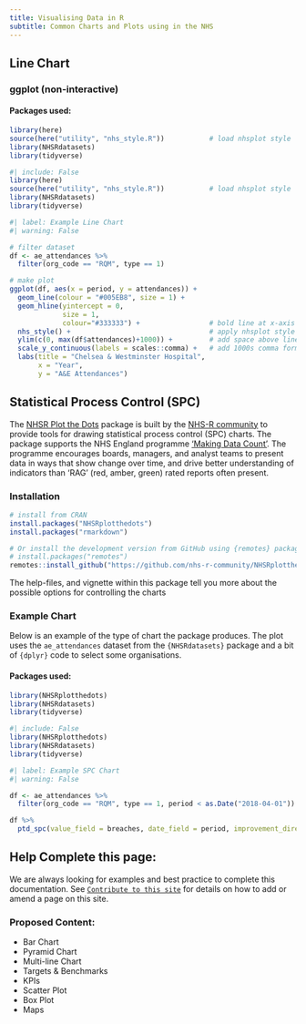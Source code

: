```yaml
---
title: Visualising Data in R
subtitle: Common Charts and Plots using in the NHS
---
```




## Line Chart

### ggplot (non-interactive)

#### Packages used:
```r
library(here)
source(here("utility", "nhs_style.R"))           # load nhsplot style
library(NHSRdatasets)
library(tidyverse)
```

```r
#| include: False
library(here)
source(here("utility", "nhs_style.R"))           # load nhsplot style
library(NHSRdatasets)
library(tidyverse)
```

```r
#| label: Example Line Chart
#| warning: False

# filter dataset
df <- ae_attendances %>% 
  filter(org_code == "RQM", type == 1)

# make plot
ggplot(df, aes(x = period, y = attendances)) +
  geom_line(colour = "#005EB8", size = 1) +
  geom_hline(yintercept = 0,
             size = 1,
             colour="#333333") +                 # bold line at x-axis
  nhs_style() +                                  # apply nhsplot style
  ylim(c(0, max(df$attendances)+1000)) +         # add space above line
  scale_y_continuous(labels = scales::comma) +   # add 1000s comma format
  labs(title = "Chelsea & Westminster Hospital",
       x = "Year",
       y = "A&E Attendances")
```

## Statistical Process Control (SPC)

The [NHSR Plot the Dots](https://github.com/nhs-r-community/NHSRplotthedots) package is built by the [NHS-R community](https://nhsrcommunity.com) to provide tools for drawing statistical process control (SPC) charts. The package supports the NHS England programme ['Making Data Count'](https://www.england.nhs.uk/publication/making-data-count/). The programme encourages boards, managers, and analyst teams to present data in ways that show change over time, and drive better understanding of indicators than 'RAG' (red, amber, green) rated reports often present.

### Installation

```r
# install from CRAN
install.packages("NHSRplotthedots")
install.packages("rmarkdown")

# Or install the development version from GitHub using {remotes} package:
# install.packages("remotes")
remotes::install_github("https://github.com/nhs-r-community/NHSRplotthedots", build_vignettes = TRUE)
```

The help-files, and vignette within this package tell you more about the possible options for controlling the charts

### Example Chart

Below is an example of the type of chart the package produces. The plot uses the `ae_attendances` dataset from the `{NHSRdatasets}` package and a bit of `{dplyr}` code to select some organisations.

#### Packages used:
```r
library(NHSRplotthedots)
library(NHSRdatasets)
library(tidyverse)
```

```r
#| include: False
library(NHSRplotthedots)
library(NHSRdatasets)
library(tidyverse)
```

```r
#| label: Example SPC Chart
#| warning: False

df <- ae_attendances %>% 
  filter(org_code == "RQM", type == 1, period < as.Date("2018-04-01"))

df %>%
  ptd_spc(value_field = breaches, date_field = period, improvement_direction = "decrease")
```

## Help Complete this page:
We are always looking for examples and best practice to complete this documentation. See [`Contribute to this site`](https://nhsengland.github.io/nhs-r-reporting/1.5-contribute.html) for details on how to add or amend a page on this site.

### Proposed Content:
- Bar Chart
- Pyramid Chart
- Multi-line Chart
- Targets & Benchmarks
- KPIs
- Scatter Plot
- Box Plot
- Maps